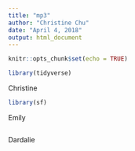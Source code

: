 ```yaml
---
title: "mp3"
author: "Christine Chu"
date: "April 4, 2018"
output: html_document
---
```


```r
knitr::opts_chunk$set(echo = TRUE)
```

```r
library(tidyverse)
```

Christine
```r
library(sf)
```


Emily
```r

```


Dardalie
```r

```























